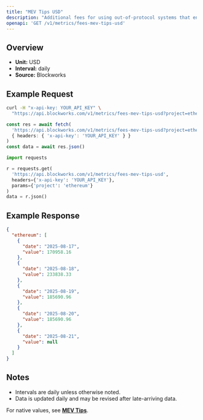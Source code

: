 ```yaml
---
title: "MEV Tips USD"
description: "Additional fees for using out-of-protocol systems that enables users to send transactions, or a bundle of transactions, to block builders for faster transaction execution, MEV capture, or MEV protection."
openapi: 'GET /v1/metrics/fees-mev-tips-usd'
---
```


## Overview

- **Unit:** USD
- **Interval:** daily
- **Source:** Blockworks

## Example Request

<CodeGroup>

```bash cURL
curl -H "x-api-key: YOUR_API_KEY" \
  "https://api.blockworks.com/v1/metrics/fees-mev-tips-usd?project=ethereum"
```

```typescript TypeScript
const res = await fetch(
  'https://api.blockworks.com/v1/metrics/fees-mev-tips-usd?project=ethereum',
  { headers: { 'x-api-key': 'YOUR_API_KEY' } }
)
const data = await res.json()
```

```python Python
import requests

r = requests.get(
  'https://api.blockworks.com/v1/metrics/fees-mev-tips-usd',
  headers={'x-api-key': 'YOUR_API_KEY'},
  params={'project': 'ethereum'}
)
data = r.json()
```

</CodeGroup>

## Example Response

```json
{
  "ethereum": [
    {
      "date": "2025-08-17",
      "value": 170958.16
    },
    {
      "date": "2025-08-18",
      "value": 233838.33
    },
    {
      "date": "2025-08-19",
      "value": 185690.96
    },
    {
      "date": "2025-08-20",
      "value": 185690.96
    },
    {
      "date": "2025-08-21",
      "value": null
    }
  ]
}
```

## Notes
- Intervals are daily unless otherwise noted.
- Data is updated daily and may be revised after late-arriving data.


<Note>For native values, see **[MEV Tips](./fees-mev-tips)**.</Note>